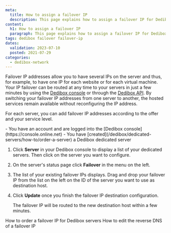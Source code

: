 ```yaml
---
meta:
  title: How to assign a failover IP
  description: This page explains how to assign a failover IP for Dedibox servers.
content:
  h1: How to assign a failover IP
  paragraph: This page explains how to assign a failover IP for Dedibox servers.
tags: dedibox failover failover-ip
dates:
  validation: 2023-07-10
  posted: 2021-07-29
categories:
  - dedibox-network
---
```


Failover IP addresses allow you to have several IPs on the server and thus, for example, to have one IP for each website or for each virtual machine.
Your IP failover can be routed at any time to your servers in just a few minutes by using the [Dedibox console](https://console.online.net) or through the [Dedibox API](https://console.online.net/en/api/). By switching your failover IP addresses from one server to another, the hosted services remain available without reconfiguring the IP address.

For each server, you can add failover IP addresses according to the offer and your service level.

<Message type="requirement">
  - You have an account and are logged into the [Dedibox console](https://console.online.net)
  - You have [created](/dedibox/dedicated-servers/how-to/order-a-server) a Dedibox dedicated server
</Message>

<Macro id="failover-ip" />

1. Click **Server** in your Dedibox console to display a list of your dedicated servers. Then click on the server you want to configure.
2. On the server's status page click **Failover** in the menu on the left.
3. The list of your existing failover IPs displays. Drag and drop your failover IP from the list on the left on the ID of the server you want to use as destination host.
4. Click **Update** once you finish the failover IP destination configuration.

    The failover IP will be routed to the new destination host within a few minutes.


<Navigation title="See Also">
  <PreviousButton to="/dedibox-network/ip-failover/how-to/order-failover-ip">How to order a failover IP for Dedibox servers</PreviousButton>
  <NextButton to="/dedibox-network/ip-failover/how-to/configure-reverse-dns">How to edit the reverse DNS of a failover IP</NextButton>
</Navigation>
